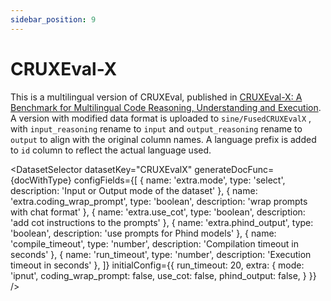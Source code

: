 ```yaml
---
sidebar_position: 9
---
```


# CRUXEval-X

This is a multilingual version of CRUXEval, published in [CRUXEval-X: A Benchmark for Multilingual Code Reasoning, Understanding and Execution](https://arxiv.org/abs/2408.13001). A version with modified data format is uploaded to `sine/FusedCRUXEvalX` , with `input_reasoning` rename to `input` and `output_reasoning` rename to `output` to align with the original column names. A language prefix is added to `id` column to reflect the actual language used.

<DatasetSelector datasetKey="CRUXEvalX" generateDocFunc={docWithType} configFields={[
  { name: 'extra.mode', type: 'select', description: 'Input or Output mode of the dataset' },
  { name: 'extra.coding_wrap_prompt', type: 'boolean', description: 'wrap prompts with chat format' },
  { name: 'extra.use_cot', type: 'boolean', description: 'add cot instructions to the prompts' },
  { name: 'extra.phind_output', type: 'boolean', description: 'use prompts for Phind models' },
  { name: 'compile_timeout', type: 'number', description: 'Compilation timeout in seconds' },
  { name: 'run_timeout', type: 'number', description: 'Execution timeout in seconds' },
]} initialConfig={{
  run_timeout: 20,
  extra: {
    mode: 'ipnut',
    coding_wrap_prompt: false,
    use_cot: false,
    phind_output: false,
  }
}} />
